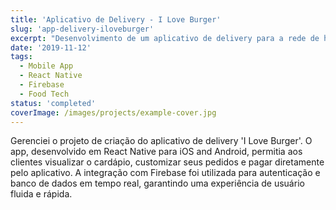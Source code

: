 ```yaml
---
title: 'Aplicativo de Delivery - I Love Burger'
slug: 'app-delivery-iloveburger'
excerpt: "Desenvolvimento de um aplicativo de delivery para a rede de hamburguerias 'I Love Burger', com funcionalidades de cardápio, pedidos e pagamento online."
date: '2019-11-12'
tags:
  - Mobile App
  - React Native
  - Firebase
  - Food Tech
status: 'completed'
coverImage: /images/projects/example-cover.jpg
---
```


Gerenciei o projeto de criação do aplicativo de delivery 'I Love Burger'. O app, desenvolvido em React Native para iOS and Android, permitia aos clientes visualizar o cardápio, customizar seus pedidos e pagar diretamente pelo aplicativo. A integração com Firebase foi utilizada para autenticação e banco de dados em tempo real, garantindo uma experiência de usuário fluida e rápida.